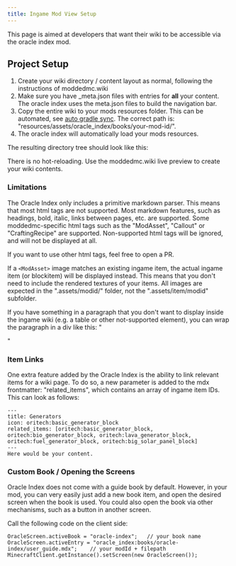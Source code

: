 ```yaml
---
title: Ingame Mod View Setup
---
```


This page is aimed at developers that want their wiki to be accessible via the oracle index mod.

## Project Setup
1. Create your wiki directory / content layout as normal, following the instructions of moddedmc.wiki
2. Make sure you have _meta.json files with entries for **all** your content. The oracle index uses the meta.json files to build the
navigation bar.
3. Copy the entire wiki to your mods resources folder. This can be automated, see [auto gradle sync](../developer/gradle_task). The correct path is: "resources/assets/oracle_index/books/your-mod-id/".
5. The oracle index will automatically load your mods resources.

The resulting directory tree should look like this:

<center>
<ModAsset location="oracle-index:folder_layout" width={600} />
</center>

There is no hot-reloading. Use the moddedmc.wiki live preview to create your wiki contents.

### Limitations
The Oracle Index only includes a primitive markdown parser. This means that most html tags are not supported.
Most markdown features, such as headings, bold, italic, links between pages, etc. are supported. Some moddedmc-specific html tags such as the "ModAsset", "Callout" or "CraftingRecipe" are
supported. Non-supported html tags will be
ignored, and will not be displayed at all.

If you want to use other html tags, feel free to open a PR.

If a `<ModAsset>` image matches an existing ingame item, the actual ingame item (or blockitem) will be displayed instead. This means that you don't need to include the rendered textures of your items.
All images are expected in the ".assets/modid/" folder, not the ".assets/item/modid" subfolder.

If you have something in a paragraph that you don't want to display inside the ingame wiki (e.g. a table or other not-supported element), you can wrap the paragraph in a div like this:
"<div onlineOnly="true" >"

### Item Links
One extra feature added by the Oracle Index is the ability to link relevant items for a wiki page. To do so, a new parameter is added to the mdx frontmatter: "related_items", which contains an array
of ingame item IDs. This can look as follows:
```
---
title: Generators
icon: oritech:basic_generator_block
related_items: [oritech:basic_generator_block, oritech:bio_generator_block, oritech:lava_generator_block, oritech:fuel_generator_block, oritech:big_solar_panel_block]
---
Here would be your content.
```

### Custom Book / Opening the Screens
Oracle Index does not come with a guide book by default. However, in your mod, you can very easily just add a new book item, and open the desired screen when the book is used.
You could also open the book via other mechanisms, such as a button in another screen.

Call the following code on the client side:
```
OracleScreen.activeBook = "oracle-index";   // your book name
OracleScreen.activeEntry = "oracle_index:books/oracle-index/user_guide.mdx";    // your modId + filepath
MinecraftClient.getInstance().setScreen(new OracleScreen());
```